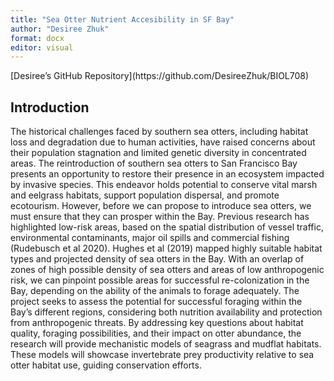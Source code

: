 ```yaml
---
title: "Sea Otter Nutrient Accesibility in SF Bay"
author: "Desiree Zhuk"
format: docx
editor: visual
---
```


\[Desiree's GitHub Repository\](https://github.com/DesireeZhuk/BIOL708)

## Introduction

The historical challenges faced by southern sea otters, including habitat loss and degradation due to human activities, have raised concerns about their population stagnation and limited genetic diversity in concentrated areas. The reintroduction of southern sea otters to San Francisco Bay presents an opportunity to restore their presence in an ecosystem impacted by invasive species. This endeavor holds potential to conserve vital marsh and eelgrass habitats, support population dispersal, and promote ecotourism. However, before we can propose to introduce sea otters, we must ensure that they can prosper within the Bay. Previous research has highlighted low-risk areas, based on the spatial distribution of vessel traffic, environmental contaminants, major oil spills and commercial fishing (Rudebusch et al 2020). Hughes et al (2019) mapped highly suitable habitat types and projected density of sea otters in the Bay. With an overlap of zones of high possible density of sea otters and areas of low anthropogenic risk, we can pinpoint possible areas for successful re-colonization in the Bay, depending on the ability of the animals to forage adequately. The project seeks to assess the potential for successful foraging within the Bay's different regions, considering both nutrition availability and protection from anthropogenic threats. By addressing key questions about habitat quality, foraging possibilities, and their impact on otter abundance, the research will provide mechanistic models of seagrass and mudflat habitats. These models will showcase invertebrate prey productivity relative to sea otter habitat use, guiding conservation efforts.
